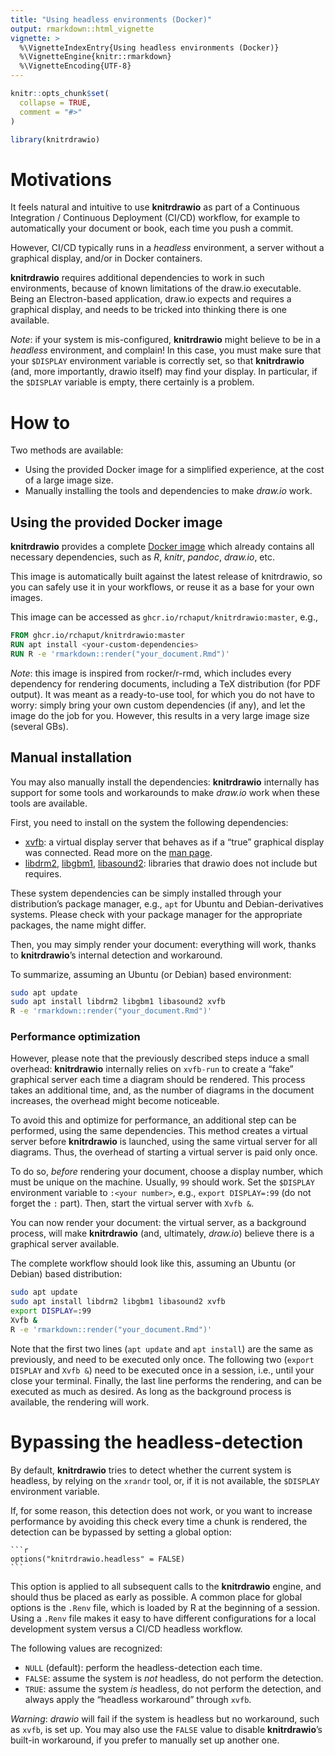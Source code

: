 ```yaml
---
title: "Using headless environments (Docker)"
output: rmarkdown::html_vignette
vignette: >
  %\VignetteIndexEntry{Using headless environments (Docker)}
  %\VignetteEngine{knitr::rmarkdown}
  %\VignetteEncoding{UTF-8}
---
```


```r
knitr::opts_chunk$set(
  collapse = TRUE,
  comment = "#>"
)

library(knitrdrawio)
```

# Motivations

It feels natural and intuitive to use **knitrdrawio** as part of a Continuous
Integration / Continuous Deployment (CI/CD) workflow, for example to
automatically your document or book, each time you push a commit.

However, CI/CD typically runs in a *headless* environment, a server without
a graphical display, and/or in Docker containers.

**knitrdrawio** requires additional dependencies to work in such environments,
because of known limitations of the draw.io executable.
Being an Electron-based application, draw.io expects and requires a graphical
display, and needs to be tricked into thinking there is one available.

*Note*: if your system is mis-configured, **knitrdrawio** might believe to
be in a *headless* environment, and complain!
In this case, you must make sure that your `$DISPLAY` environment variable
is correctly set, so that **knitrdrawio** (and, more importantly, drawio itself)
may find your display.
In particular, if the `$DISPLAY` variable is empty, there certainly is a problem.

# How to

Two methods are available:

* Using the provided Docker image for a simplified experience, at the cost of
  a large image size.
* Manually installing the tools and dependencies to make *draw.io* work.

## Using the provided Docker image

**knitrdrawio** provides a complete [Docker image](https://github.com/rchaput/knitrdrawio/pkgs/container/knitrdrawio)
which already contains all necessary dependencies, such as *R*, *knitr*,
*pandoc*, *draw.io*, etc.

This image is automatically built against the latest release of knitrdrawio,
so you can safely use it in your workflows, or reuse it as a base for your
own images.

This image can be accessed as `ghcr.io/rchaput/knitrdrawio:master`, e.g.,

```Dockerfile
FROM ghcr.io/rchaput/knitrdrawio:master
RUN apt install <your-custom-dependencies>
RUN R -e 'rmarkdown::render("your_document.Rmd")'
```

*Note*: this image is inspired from rocker/r-rmd, which includes every dependency
for rendering documents, including a TeX distribution (for PDF output).
It was meant as a ready-to-use tool, for which you do not have to worry:
simply bring your own custom dependencies (if any), and let the image do the
job for you. However, this results in a very large image size (several GBs).

## Manual installation

You may also manually install the dependencies: **knitrdrawio** internally
has support for some tools and workarounds to make *draw.io* work when these
tools are available.

First, you need to install on the system the following dependencies:

* [xvfb]: a virtual display server that behaves as if a "true" graphical
  display was connected. Read more on the [man page][xvfb-man].
* [libdrm2], [libgbm1], [libasound2]: libraries that drawio does not include
  but requires.

These system dependencies can be simply installed through your distribution's
package manager, e.g., `apt` for Ubuntu and Debian-derivatives systems.
Please check with your package manager for the appropriate packages, the
name might differ.

Then, you may simply render your document: everything will work, thanks to
**knitrdrawio**'s internal detection and workaround.

To summarize, assuming an Ubuntu (or Debian) based environment:

```sh
sudo apt update
sudo apt install libdrm2 libgbm1 libasound2 xvfb
R -e 'rmarkdown::render("your_document.Rmd")'
```

### Performance optimization

However, please note that the previously described steps induce a small
overhead: **knitrdrawio** internally relies on `xvfb-run` to create a "fake"
graphical server each time a diagram should be rendered. This process takes
an additional time, and, as the number of diagrams in the document increases,
the overhead might become noticeable.

To avoid this and optimize for performance, an additional step can be performed,
using the same dependencies. This method creates a virtual server before
**knitrdrawio** is launched, using the same virtual server for all
diagrams. Thus, the overhead of starting a virtual server is paid only once.

To do so, *before* rendering your document, choose a display number, which must
be unique on the machine. Usually, `99` should work.
Set the `$DISPLAY` environment variable to `:<your number>`, e.g.,
`export DISPLAY=:99` (do not forget the `:` part).
Then, start the virtual server with `Xvfb &`.

You can now render your document: the virtual server, as a background process,
will make **knitrdrawio** (and, ultimately, *draw.io*) believe there is a
graphical server available.

The complete workflow should look like this, assuming an Ubuntu (or Debian)
based distribution:

```sh
sudo apt update
sudo apt install libdrm2 libgbm1 libasound2 xvfb
export DISPLAY=:99
Xvfb &
R -e 'rmarkdown::render("your_document.Rmd")'
```

Note that the first two lines (`apt update` and `apt install`) are the same
as previously, and need to be executed only once. The following two
(`export DISPLAY` and `Xvfb &`) need to be executed once in a session, i.e.,
until your close your terminal. Finally, the last line performs the rendering,
and can be executed as much as desired. As long as the background process is
available, the rendering will work.

# Bypassing the headless-detection

By default, **knitrdrawio** tries to detect whether the current system is
headless, by relying on the `xrandr` tool, or, if it is not available, the
`$DISPLAY` environment variable.

If, for some reason, this detection does not work, or you want to increase
performance by avoiding this check every time a chunk is rendered, the
detection can be bypassed by setting a global option:

    ```r
    options("knitrdrawio.headless" = FALSE)
    ```

This option is applied to all subsequent calls to the **knitrdrawio** engine,
and should thus be placed as early as possible.
A common place for global options is the `.Renv` file, which is loaded by R
at the beginning of a session.
Using a `.Renv` file makes it easy to have different configurations for a local
development system versus a CI/CD headless workflow.

The following values are recognized:

- `NULL` (default): perform the headless-detection each time.
- `FALSE`: assume the system is *not* headless, do not perform the detection.
- `TRUE`: assume the system *is* headless, do not perform the detection, and
  always apply the "headless workaround" through `xvfb`.

*Warning*: *drawio* will fail if the system is headless but no workaround, such
as `xvfb`, is set up. You may also use the `FALSE` value to disable
**knitrdrawio**'s built-in workaround, if you prefer to manually set up another
one.

[xvfb]: https://packages.ubuntu.com/kinetic/xvfb
[xvfb-man]: https://linux.die.net/man/1/xvfb
[libdrm2]: https://packages.ubuntu.com/kinetic/libdrm2
[libgbm1]: https://packages.ubuntu.com/kinetic/libgbm1
[libasound2]: https://packages.ubuntu.com/kinetic/libasound2
